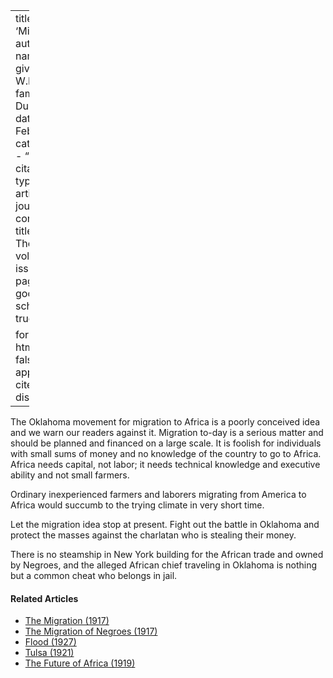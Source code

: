 
---
title: 'Migration'
author:
  - name:
      given: W.E.B.
      family: Du Bois
date: Feb. 1914
categories: 
  - ""
citation: 
  type: article-journal
  container-title: The Crisis
  volume: 7
  issue: 4
  page: 190
google-scholar: true

format:
  html:
    toc: false
    appendix-cite-as: display
---



The Oklahoma movement for migration to Africa is a poorly conceived idea and we warn our readers against it. Migration to-day is a serious matter and should be planned and financed on a large scale. It is foolish for individuals with small sums of money and no knowledge of the country to go to Africa. Africa needs capital, not labor; it needs technical knowledge and executive ability and not small farmers.

Ordinary inexperienced farmers and laborers migrating from America to Africa would succumb to the trying climate in very short time.

Let the migration idea stop at present. Fight out the battle in Oklahoma and protect the masses against the charlatan who is stealing their money.

There is no steamship in New York building for the African trade and owned by Negroes, and the alleged African chief traveling in Oklahoma is nothing but a common cheat who belongs in jail.

<!-- Similar articles start here -->
<div  class="clear-wrap"></div>

#### Related Articles

* [The Migration (1917)](/Volumes/14/01/migration.html)
* [The Migration of Negroes (1917)](/Volumes/14/02/migration_of_negroes.html)
* [Flood (1927)](/Volumes/34/05/flood.html)
* [Tulsa (1921)](/Volumes/22/06/tulsa.html)
* [The Future of Africa (1919)](/Volumes/17/03/future-of-africa.html)

<!-- Similar articles end here -->